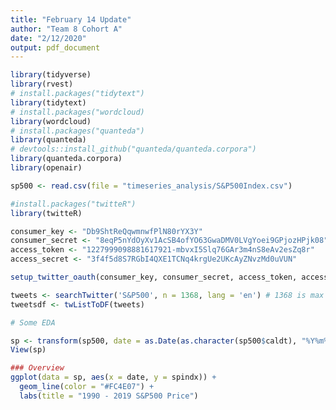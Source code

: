 ```yaml
---
title: "February 14 Update"
author: "Team 8 Cohort A"
date: "2/12/2020"
output: pdf_document
---
```


```r
library(tidyverse)
library(rvest)
# install.packages("tidytext")
library(tidytext)
# install.packages("wordcloud)
library(wordcloud)
# install.packages("quanteda")
library(quanteda)
# devtools::install_github("quanteda/quanteda.corpora")
library(quanteda.corpora)
library(openair)

sp500 <- read.csv(file = "timeseries_analysis/S&P500Index.csv")
```

```r
#install.packages("twitteR")
library(twitteR)

consumer_key <- "Db9ShtReQqwmnwfPlN80rYX3Y"
consumer_secret <- "8eqP5nYdOyXv1AcSB4ofYO63GwaDMV0LVgYoei9GPjozHPjk08"
access_token <- "1227999098881617921-mbvxI5Slq76GAr3m4nS8eAv2esZq8r"
access_secret <- "3f4f5d8S7RGbI4QXE1TCNq4krgUe2UKcAyZNvzMd0uVUN"

setup_twitter_oauth(consumer_key, consumer_secret, access_token, access_secret)

tweets <- searchTwitter('S&P500', n = 1368, lang = 'en') # 1368 is max the api can return
tweetsdf <- twListToDF(tweets)
```
```r
# Some EDA

sp <- transform(sp500, date = as.Date(as.character(sp500$caldt), "%Y%m%d"))
View(sp)

### Overview
ggplot(data = sp, aes(x = date, y = spindx)) +
  geom_line(color = "#FC4E07") +
  labs(title = "1990 - 2019 S&P500 Price")
```


